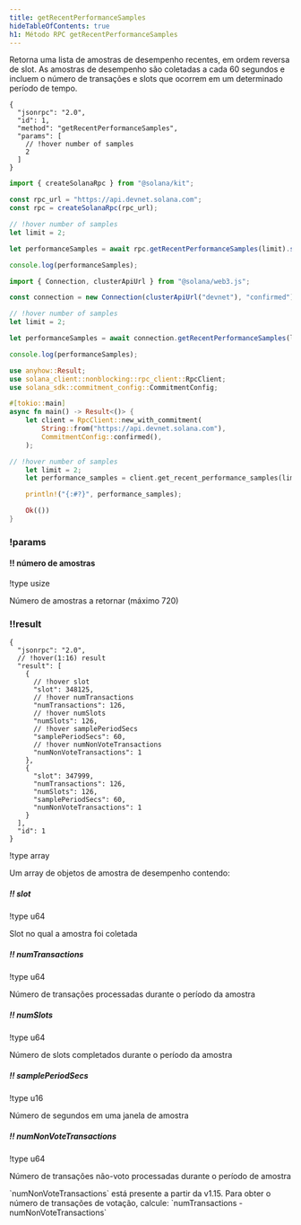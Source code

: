 ```yaml
---
title: getRecentPerformanceSamples
hideTableOfContents: true
h1: Método RPC getRecentPerformanceSamples
---
```


Retorna uma lista de amostras de desempenho recentes, em ordem reversa de slot.
As amostras de desempenho são coletadas a cada 60 segundos e incluem o número de
transações e slots que ocorrem em um determinado período de tempo.

<APIMethod>

```jsonc !!request curl
{
  "jsonrpc": "2.0",
  "id": 1,
  "method": "getRecentPerformanceSamples",
  "params": [
    // !hover number of samples
    2
  ]
}
```

```ts !!request title="Kit"
import { createSolanaRpc } from "@solana/kit";

const rpc_url = "https://api.devnet.solana.com";
const rpc = createSolanaRpc(rpc_url);

// !hover number of samples
let limit = 2;

let performanceSamples = await rpc.getRecentPerformanceSamples(limit).send();

console.log(performanceSamples);
```

```ts !!request title="web3.js"
import { Connection, clusterApiUrl } from "@solana/web3.js";

const connection = new Connection(clusterApiUrl("devnet"), "confirmed");

// !hover number of samples
let limit = 2;

let performanceSamples = await connection.getRecentPerformanceSamples(limit);

console.log(performanceSamples);
```

```rs !!request title="Rust"
use anyhow::Result;
use solana_client::nonblocking::rpc_client::RpcClient;
use solana_sdk::commitment_config::CommitmentConfig;

#[tokio::main]
async fn main() -> Result<()> {
    let client = RpcClient::new_with_commitment(
        String::from("https://api.devnet.solana.com"),
        CommitmentConfig::confirmed(),
    );

// !hover number of samples
    let limit = 2;
    let performance_samples = client.get_recent_performance_samples(limit.into()).await?;

    println!("{:#?}", performance_samples);

    Ok(())
}
```

### !params

#### !! número de amostras

!type usize

Número de amostras a retornar (máximo 720)

### !!result

```jsonc !response
{
  "jsonrpc": "2.0",
  // !hover(1:16) result
  "result": [
    {
      // !hover slot
      "slot": 348125,
      // !hover numTransactions
      "numTransactions": 126,
      // !hover numSlots
      "numSlots": 126,
      // !hover samplePeriodSecs
      "samplePeriodSecs": 60,
      // !hover numNonVoteTransactions
      "numNonVoteTransactions": 1
    },
    {
      "slot": 347999,
      "numTransactions": 126,
      "numSlots": 126,
      "samplePeriodSecs": 60,
      "numNonVoteTransactions": 1
    }
  ],
  "id": 1
}
```

!type array

Um array de objetos de amostra de desempenho contendo:

##### !! slot

!type u64

Slot no qual a amostra foi coletada

##### !! numTransactions

!type u64

Número de transações processadas durante o período da amostra

##### !! numSlots

!type u64

Número de slots completados durante o período da amostra

##### !! samplePeriodSecs

!type u16

Número de segundos em uma janela de amostra

##### !! numNonVoteTransactions

!type u64

Número de transações não-voto processadas durante o período de amostra

<Callout type="info">
  `numNonVoteTransactions` está presente a partir da v1.15. Para obter o número
  de transações de votação, calcule: `numTransactions - numNonVoteTransactions`
</Callout>

</APIMethod>
